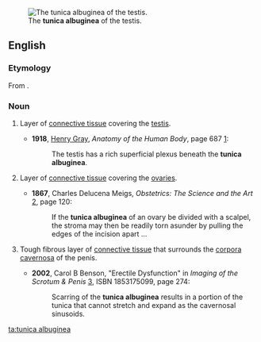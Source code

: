 [[Image:Gray1149.png|thumb|The '''tunica albuginea''' of the testis.]]
==English==

===Etymology===
From {{etyl|LL.|en}} {{term|tunica albuginea||white membrane|lang=la}}.

===Noun===
{{en-noun|head=[[tunica]] [[albuginea]]|tunicae albugineae}}
{{wikipedia}}

# {{context|anatomy|lang=en}} Layer of [[connective tissue]] covering the [[testis]].
#*'''1918''', [[w:Henry Gray|Henry Gray]], ''Anatomy of the Human Body'', page 687 [http://www.bartleby.com/107/pages/page687.html]:
#*:The testis has a rich superficial plexus beneath the '''tunica albuginea'''.
# {{context|anatomy|lang=en}} Layer of [[connective tissue]] covering the [[ovary|ovaries]].
#*'''1867''', Charles Delucena Meigs, ''Obstetrics:  The Science and the Art'' [http://books.google.com/books?id=j_MIosH0okEC], page 120:
#*:If the '''tunica albuginea''' of an ovary be divided with a scalpel, the stroma may then be readily torn asunder by pulling the edges of the incision apart ...
# {{context|anatomy|lang=en}} Tough fibrous layer of [[connective tissue]] that surrounds the [[corpora cavernosa]] of the penis.
#*'''2002''', Carol B Benson, "Erectile Dysfunction" in ''Imaging of the Scrotum & Penis'' [http://books.google.com/books?id=TsuiJxypDyAC], ISBN 1853175099, page 274:
#*:Scarring of the '''tunica albuginea''' results in a portion of the tunica that cannot stretch and expand as the cavernosal sinusoids.

[[ta:tunica albuginea]]